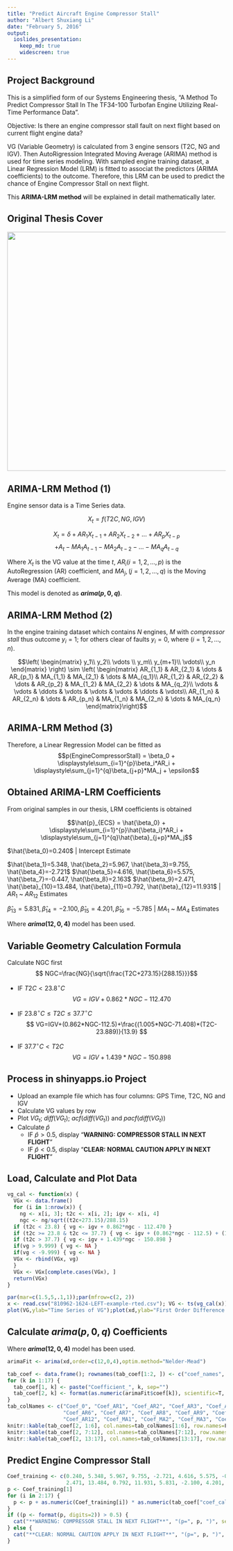 ```yaml
---
title: "Predict Aircraft Engine Compressor Stall"
author: "Albert Shuxiang Li"
date: "February 5, 2016"
output:
  ioslides_presentation:
    keep_md: true
    widescreen: true
---
```


## Project Background

This is a simplified form of our Systems Engineering thesis, "A Method To Predict Compressor Stall In The TF34-100 Turbofan Engine Utilizing Real-Time Performance Data". 

Objective: Is there an engine compressor stall fault on next flight based on current flight engine data?

VG (Variable Geometry) is calculated from 3 engine sensors (T2C, NG and IGV). Then AutoRigression Integrated Moving Average (ARIMA) method is used for time series modeling. With sampled engine training dataset, a Linear Regression Model (LRM) is fitted to associat the predictors (ARIMA coefficients) to the outcome. Therefore, this LRM can be used to predict the chance of Engine Compressor Stall on next flight.

This **ARIMA-LRM method** will be explained in detail mathematically later. 

## Original Thesis Cover
<img src="images/thesis_cover.png" width="550px" height="550px" />


## ARIMA-LRM Method  (1)
Engine sensor data is a Time Series data.

$$X_t = f(T2C, NG, IGV)$$

$$X_t = \delta + AR_1X_{t-1} + AR_2X_{t-2} + ... + AR_pX_{t-p}$$
$$+ A_t - MA_1A_{t-1} - MA_2A_{t-2} - ... - MA_qA_{t-q}$$

Where $X_t$ is the VG value at the time $t$, $AR_i(i=1,2, ..., p)$ is the AutoRegression (AR) coefficient, and $MA_j, (j=1,2, ..., q)$ is the Moving Average (MA) coefficient. 

This model is denoted as **$arima(p,0,q)$**. 

## ARIMA-LRM Method  (2)
In the engine training dataset which contains $N$ engines, $M$ with _compressor stall_ thus outcome $y_i=1$; for others clear of faults $y_i=0$, where $(i=1,2,...,n)$.

$$\left(
\begin{matrix}
y_1\\
y_2\\
\vdots \\
y_m\\
y_{m+1}\\
\vdots\\
y_n
\end{matrix}
\right) \sim \left(
\begin{matrix}
AR_{1_1} & AR_{2_1} & \dots & AR_{p_1} & MA_{1_1} & MA_{2_1} & \dots & MA_{q_1}\\
AR_{1_2} & AR_{2_2} & \dots & AR_{p_2} & MA_{1_2} & MA_{2_2} & \dots & MA_{q_2}\\
\vdots    & \vdots    & \ddots & \vdots    & \vdots    & \vdots    & \ddots & \vdots\\
AR_{1_n} & AR_{2_n} & \dots & AR_{p_n} & MA_{1_n} & MA_{2_n} & \dots & MA_{q_n}
\end{matrix}\right)$$

## ARIMA-LRM Method  (3)
Therefore, a Linear Regression Model can be fitted as 
$$p(EngineCompressorStall) = \beta_0 + \displaystyle\sum_{i=1}^{p}\beta_i*AR_i + \displaystyle\sum_{j=1}^{q}\beta_{j+p}*MA_j + \epsilon$$

## Obtained ARIMA-LRM Coefficients
From original samples in our thesis, LRM coefficients is obtained

$$\hat{p}_{ECS} = \hat{\beta_0} + \displaystyle\sum_{i=1}^{p}\hat{\beta_i}*AR_i + \displaystyle\sum_{j=1}^{q}\hat{\beta}_{j+p}*MA_j$$

$\hat{\beta_0}=0.240$ | Intercept Estimate

$\hat{\beta_1}=5.348, \hat{\beta_2}=5.967, \hat{\beta_3}=9.755, \hat{\beta_4}=-2.721$
$\hat{\beta_5}=4.616, \hat{\beta_6}=5.575, \hat{\beta_7}=-0.447, \hat{\beta_8}=2.163$
$\hat{\beta_9}=2.471, \hat{\beta}_{10}=13.484, \hat{\beta}_{11}=0.792, \hat{\beta}_{12}=11.931$
| $AR_1$ ~ $AR_{12}$ Estimates

$\hat{\beta}_{13}=5.831, \hat{\beta}_{14}=-2.100, \hat{\beta}_{15}=4.201, \hat{\beta}_{16}=-5.785$
| $MA_1$ ~ $MA_4$ Estimates

Where **$arima(12, 0, 4)$** model has been used.

## Variable Geometry Calculation Formula {.smaller}
Calculate NGC first
$$ NGC=\frac{NG}{\sqrt{\frac{T2C+273.15}{288.15}}}$$

- IF $T2C < 23.8^\circ C$
$$  VG=IGV+0.862*NGC-112.470 $$

- IF $23.8^\circ C \leq T2C \leq 37.7^\circ C$
$$  VG=IGV+(0.862*NGC-112.5)+\frac{(1.005*NGC-71.408)*(T2C-23.889)}{13.9} $$

- IF $37.7^\circ C < T2C$
$$  VG=IGV+1.439*NGC-150.898 $$

## Process in shinyapps.io Project
- Upload an example file which has four columns: GPS Time, T2C, NG and IGV
- Calculate VG values by row
- Plot $VG_t$; $diff(VG_t)$; $acf(diff(VG_t))$ and $pacf(diff(VG_t))$
- Calculate $\hat{p}$
    + IF $\hat{p}>0.5$, display "**WARNING: COMPRESSOR STALL IN NEXT FLIGHT**"
    + IF $\hat{p}<0.5$, display "**CLEAR: NORMAL CAUTION APPLY IN NEXT FLIGHT**"

## Load, Calculate and Plot Data {.smaller}
```r
vg_cal <- function(x) {
  VGx <- data.frame()
  for (i in 1:nrow(x)) {
    ng <- x[i, 3]; t2c <- x[i, 2]; igv <- x[i, 4]
    ngc <- ng/sqrt((t2c+273.15)/288.15)
  if (t2c < 23.8) { vg <- igv + 0.862*ngc - 112.470 }
  if (t2c >= 23.8 & t2c <= 37.7) { vg <- igv + (0.862*ngc - 112.5) + (1.005*ngc - 71.408)*(t2c - 23.889)/13.9 }
  if (t2c > 37.7) { vg <- igv + 1.439*ngc - 150.898 }
  if(vg > 9.999) { vg <- NA }
  if(vg < -9.999) { vg <- NA }
  VGx <- rbind(VGx, vg)
  }
  VGx <- VGx[complete.cases(VGx), ]
  return(VGx)
}
```

```r
par(mar=c(1.5,5,.1,1));par(mfrow=c(2, 2))
x <- read.csv("810962-1624-LEFT-example-rted.csv"); VG <- ts(vg_cal(x)); xd <- diff(VG)
plot(VG,ylab="Time Series of VG");plot(xd,ylab="First Order Difference of VG");acf(xd); pacf(xd)
```

## Calculate $arima(p,0,q)$ Coefficients
Where **$arima(12, 0, 4)$** model has been used.

```r
arimaFit <- arima(xd,order=c(12,0,4),optim.method="Nelder-Mead")
```
```r
tab_coef <- data.frame(); rownames(tab_coef[1:2, ]) <- c("coef_names", "coef_calculated") 
for (k in 1:17) {
  tab_coef[1, k] <- paste("Coefficient_", k, sep="")
  tab_coef[2, k] <- format(as.numeric(arimaFit$coef[k]), scientific=T, digits=6)
}
tab_colNames <- c("Coef_0", "Coef_AR1", "Coef_AR2", "Coef_AR3", "Coef_AR4", "Coef_AR5", 
                  "Coef_AR6", "Coef_AR7", "Coef_AR8", "Coef_AR9", "Coef_AR10", "Coef_AR11", 
                  "Coef_AR12", "Coef_MA1", "Coef_MA2", "Coef_MA3", "Coef_MA4")
knitr::kable(tab_coef[2, 1:6], col.names=tab_colNames[1:6], row.names=F) 
knitr::kable(tab_coef[2, 7:12], col.names=tab_colNames[7:12], row.names=F)
knitr::kable(tab_coef[2, 13:17], col.names=tab_colNames[13:17], row.names=F)
```

## Predict Engine Compressor Stall
```r
Coef_training <- c(0.240, 5.348, 5.967, 9.755, -2.721, 4.616, 5.575, -0.447, 2.163, 
                   2.471, 13.484, 0.792, 11.931, 5.831, -2.100, 4.201, -5.785)
p <- Coef_training[1]
for (i in 2:17) {
  p <- p + as.numeric(Coef_training[i]) * as.numeric(tab_coef["coef_calculated", i])
}
if ((p <- format(p, digits=2)) > 0.5) {
  cat("**WARNING: COMPRESSOR STALL IN NEXT FLIGHT**", "(p=", p, ")", sep="")
} else {
  cat("**CLEAR: NORMAL CAUTION APPLY IN NEXT FLIGHT**", "(p=", p, ")", sep="")
}
```

